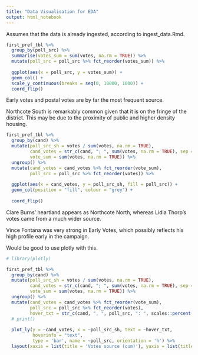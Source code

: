 ```yaml
---
title: "Data Visualisation for EDA"
output: html_notebook
---
```


Assumes that the data is already ingested, according to ingest_data.Rmd.  



```r
first_pref_tbl %>% 
  group_by(poll_src) %>% 
  summarise(votes_sum = sum(votes, na.rm = TRUE)) %>% 
  mutate(poll_src = poll_src %>% fct_reorder(votes_sum)) %>% 
  
  ggplot(aes(x = poll_src, y = votes_sum)) +
  geom_col() +
  scale_y_continuous(breaks = seq(0, 10000, 1000)) +
  coord_flip()

```

Early votes and postal votes are by far the most frequent source.  

Northcote South is remarkably common given that it is on the fringe of the district.  This may be due to the proximity of public and higher density housing.  

```r
first_pref_tbl %>% 
  group_by(cand) %>% 
  mutate(poll_src_sh = votes / sum(votes, na.rm = TRUE),
         cand_votes = str_c(cand, "; ", sum(votes, na.rm = TRUE), sep = ""),
         vote_sum = sum(votes, na.rm = TRUE)) %>% 
  ungroup() %>% 
  mutate(cand_votes = cand_votes %>% fct_reorder(vote_sum),
         poll_src = poll_src %>% fct_reorder(votes)) %>% 
  
  ggplot(aes(x = cand_votes, y = poll_src_sh, fill = poll_src)) +
  geom_col(position = "fill", colour = "grey") +
  
  coord_flip()

```
Clare Burns' heartland appears as Northcote North, whereas Lidia Thorp's votes came from a much wider source.

Vince Fontana was very strong in Early Votes, which possibly reflects his high profile early in the campaign.  

Would be good to use plotly with this.

```r

# library(plotly)

first_pref_tbl %>% 
  group_by(cand) %>% 
  mutate(poll_src_sh = votes / sum(votes, na.rm = TRUE),
         cand_votes = str_c(cand, "; ", sum(votes, na.rm = TRUE), sep = ""),
         vote_sum = sum(votes, na.rm = TRUE)) %>% 
  ungroup() %>% 
  mutate(cand_votes = cand_votes %>% fct_reorder(vote_sum),
         poll_src = poll_src %>% fct_reorder(votes),
         hover_txt = str_c(cand, ", ", poll_src, ": ", scales::percent(poll_src_sh), sep = "")) %>% 
  # print()
  
  plot_ly(y = ~cand_votes, x = ~poll_src_sh, text = ~hover_txt, 
          hoverinfo = "text",
          type = 'bar', name = ~poll_src, orientation = 'h') %>%
  layout(xaxis = list(title = 'Votes source (cum)'), yaxis = list(title = ""), barmode = 'stack')

```

